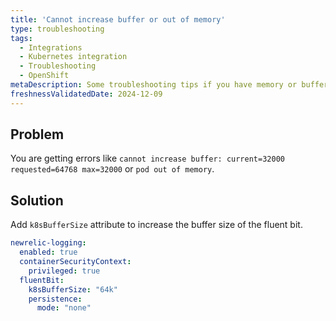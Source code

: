 ```yaml
---
title: 'Cannot increase buffer or out of memory'
type: troubleshooting
tags:
  - Integrations
  - Kubernetes integration
  - Troubleshooting
  - OpenShift
metaDescription: Some troubleshooting tips if you have memory or buffer errors on the fluent bit pods
freshnessValidatedDate: 2024-12-09
---
```

## Problem
You are getting errors like `cannot increase buffer: current=32000 requested=64768 max=32000` or `pod out of memory`. 
## Solution
Add `k8sBufferSize` attribute to increase the buffer size of the fluent bit.
```yaml
newrelic-logging:
  enabled: true
  containerSecurityContext:
    privileged: true
  fluentBit:
    k8sBufferSize: "64k"
    persistence:
      mode: "none"
```
